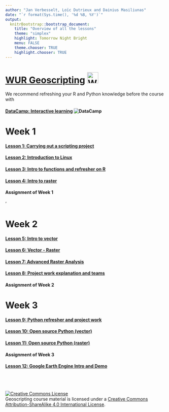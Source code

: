 ```yaml
---
author: "Jan Verbesselt, Loïc Dutrieux and Dainius Masiliunas"
date: "`r format(Sys.time(), '%d %B, %Y')`"
output:
  knitrBootstrap::bootstrap_document:
    title: "Overview of all the lessons"
    theme: "simplex"
    highlight: Tomorrow Night Bright
    menu: FALSE
    theme.chooser: TRUE
    highlight.chooser: TRUE
---
```


# [WUR Geoscripting](https://geoscripting-wur.github.io/) <img src="http://www.wur.nl/upload/b43b7095-e452-482a-8969-fed9a50393a8_WUR_RGB_standard.png" alt="WUR logo" style="height: 35px;"/>


We recommend refreshing your R and Python knowledge before the course with

#### [DataCamp: Interactive learning ](https://www.datacamp.com/) ![DataCamp](logo-slogan.png)


# Week 1


#### [Lesson 1: Carrying out a scripting project](http://geoscripting-wur.github.io/RProjectManagement)
#### [Lesson 2: Introduction to Linux](http://geoscripting-wur.github.io/Intro2Linux)
#### [Lesson 3: Intro to functions and refresher on R](https://geoscripting-wur.github.io/Scripting4GeoIntro/)
#### [Lesson 4: Intro to raster](http://geoscripting-wur.github.io/IntroToRaster)
#### Assignment of Week 1
<!--#### [Lesson 2: Overview of R for geoscripting](https://geoscripting-wur.github.io/Scripting4Geo/)-->'

# Week 2
#### [Lesson 5: Intro to vector](https://geoscripting-wur.github.io/IntroToVector/)
#### [Lesson 6: Vector - Raster](http://geoscripting-wur.github.io/VectorRaster/)
#### [Lesson 7: Advanced Raster Analysis](https://geoscripting-wur.github.io/AdvancedRasterAnalysis/)
#### [Lesson 8: Project work explanation and teams](https://geoscripting-wur.github.io/ProjectIntro/)
#### Assignment of Week 2

# Week 3
#### [Lesson 9: Python refresher and project work](https://geoscripting-wur.github.io/PythonRefresher/)
#### [Lesson 10: Open source Python (vector)](https://geoscripting-wur.github.io/PythonVector/)
#### [Lesson 11: Open source Python (raster)](https://geoscripting-wur.github.io/PythonRaster/)
#### Assignment of Week 3
#### [Lesson 12: Google Earth Engine Intro and Demo](https://geoscripting-wur.github.io/Earth_Engine/)
<!-- #### [Lesson 14: Web harvesting; dealing with twitter data via Python](https://geoscripting-wur.github.io/PythonTwitter/) -->
<!-- #### [Lesson 15: Webmapping demo](nens.html) -->

<br /><br /><br /><a rel="license" href="http://creativecommons.org/licenses/by-sa/4.0/"><img alt="Creative Commons License" style="border-width:0" src="https://i.creativecommons.org/l/by-sa/4.0/88x31.png" /></a><br /><span xmlns:dct="http://purl.org/dc/terms/" href="http://purl.org/dc/dcmitype/Text" property="dct:title" rel="dct:type">Geoscripting course material</span> is licensed under a <a rel="license" href="http://creativecommons.org/licenses/by-sa/4.0/">Creative Commons Attribution-ShareAlike 4.0 International License</a>.

